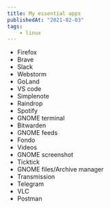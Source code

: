 ```yaml
---
title: My essential apps
publishedAt: "2021-02-03"
tags:
    - linux
---
```


-   Firefox
-   Brave
-   Slack
-   Webstorm
-   GoLand
-   VS code
-   Simplenote
-   Raindrop
-   Spotify
-   GNOME terminal
-   Bitwarden
-   GNOME feeds
-   Fondo
-   Videos
-   GNOME screenshot
-   Ticktick
-   GNOME files/Archive manager
-   Transmission
-   Telegram
-   VLC
-   Postman
